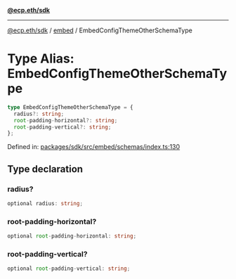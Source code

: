 [**@ecp.eth/sdk**](../../index.mdx)

***

[@ecp.eth/sdk](/sdk-reference/index.mdx) / [embed](/sdk-reference/embed/index.mdx) / EmbedConfigThemeOtherSchemaType

# Type Alias: EmbedConfigThemeOtherSchemaType

```ts
type EmbedConfigThemeOtherSchemaType = {
  radius?: string;
  root-padding-horizontal?: string;
  root-padding-vertical?: string;
};
```

Defined in: [packages/sdk/src/embed/schemas/index.ts:130](https://github.com/ecp-eth/comments-monorepo/blob/main/packages/sdk/src/embed/schemas/index.ts#L130)

## Type declaration

### radius?

```ts
optional radius: string;
```

### root-padding-horizontal?

```ts
optional root-padding-horizontal: string;
```

### root-padding-vertical?

```ts
optional root-padding-vertical: string;
```
